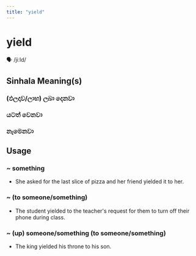 ```yaml
---
title: "yield"
---
```


# yield

🗣️ /jiːld/

## Sinhala Meaning(s)

### (ඵලදාව/ලාභ) ලබා දෙනවා
### යටත් වෙනවා
### නැමෙනවා

## Usage

### ~ something

- She asked for the last slice of pizza and her friend yielded it to her.


### ~ (to someone/something)

- The student yielded to the teacher's request for them to turn off their phone during class.


### ~ (up) someone/something (to someone/something)

- The king yielded his throne to his son.


